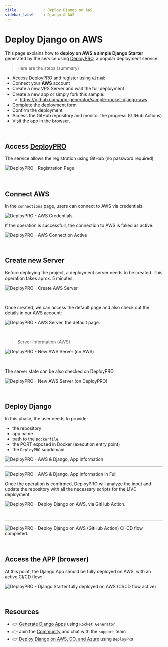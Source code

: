```yaml
---
title            : Deploy Django on AWS
sidebar_label    : Django & AWS
---
```


# Deploy Django on AWS

This page explains how to **deploy on AWS a simple Django Starter** generated by the service using [DeployPRO](https://deploypro.dev/), a popular deployment service. 

> Here are the steps (summary)

- Access [DeployPRO](https://deploypro.dev/) and register using `GitHub`
- Connect your **AWS** account
- Create a new VPS Server and wait the full deployment 
- Create a new app or simply fork this sample:
  - https://github.com/app-generator/sample-rocket-django-aws
- Complete the deployment form
- Confirm the deployment 
- Access the GitHub repository and monitor the progress (GitHub Actions)
- Visit the app in the browser. 

<br />

## Access [DeployPRO](https://deploypro.dev/)

The service allows the registration using GitHub (no password required)

![DeployPRO - Registration Page](https://user-images.githubusercontent.com/51854817/263670395-cf095113-c0b1-44ab-91ef-1ca4fc871ead.jpg)
 
<br />

## Connect AWS 

In the `connections` page, users can connect to AWS via credentials. 

![DeployPRO - AWS Credentials](https://user-images.githubusercontent.com/51854817/263670354-2b1dd20b-4874-49f7-a97a-44f8703bb27d.jpg)

If the operation is successfull, the connection to AWS is falled as active. 

![DeployPRO - AWS Connection Active](https://user-images.githubusercontent.com/51070104/263734577-6c32142f-0d88-4d52-8680-1bcc725c376b.png)

<br />

## Create new Server 

Before deploying the project, a deployment server needs to be created. This operation takes aprox. 5 minutes. 

![DeployPRO - Create AWS Server](https://user-images.githubusercontent.com/51854817/263670373-dd12a0da-48b9-4954-8440-3768bdd97083.jpg)

<br />

Once created, we can access the default page and also check out the details in our AWS account: 

![DeployPRO - AWS Server, the default page.](https://user-images.githubusercontent.com/51854817/263670388-5f9d2579-2112-4f12-afe8-e19017c9ee8b.jpg)

<br />

> Server Information (AWS) 

![DeployPRO - New AWS Server (on AWS)](https://user-images.githubusercontent.com/51854817/263670337-91e8bb53-59c3-4256-b25b-76b178c68f1c.jpg)

<br />

The server state can be also checked on DeployPRO. 

![DeployPRO - New AWS Server (on DeployPRO)](https://user-images.githubusercontent.com/51070104/264061233-a464745e-d89e-4cb5-b6c8-7f6e6dffc406.png)

<br />

## Deploy Django

In this phase, the user needs to provide:

- the repository 
- app name 
- path to the `Dockerfile` 
- the PORT exposed in Docker (execution entry point)
- the `DeployPRO` subdomain 

![DeployPRO - AWS & Django, App information](https://user-images.githubusercontent.com/51854817/263670396-d5a7f163-e637-4289-a7a2-2359825ef941.jpg)

---

![DeployPRO - AWS & Django, App information in Full](https://user-images.githubusercontent.com/51854817/263670408-e3494989-0e24-4acb-98ea-1b99ded04900.jpg)

Once the operation is confirmed, DeployPRO will analyze the input and update the repository with all the necessary scripts for the LIVE deployment. 

![DeployPRO - Deploy Django on AWS, via GitHub Action.](https://user-images.githubusercontent.com/51070104/263740098-12517c63-b809-4615-b8b1-b2d45f6fa6d9.png)

<br />

---

![DeployPRO - Deploy Django on AWS (GitHub Action) CI-CD flow completed.](https://user-images.githubusercontent.com/51070104/263740916-c63215b1-a476-4377-81f6-78da3e17de74.png)

<br />

## Access the APP (browser)

At this point, the Django App should be fully deployed on AWS, with an active CI/CD flow: 

![DeployPRO - Django Starter fully deployed on AWS (CI/CD flow active)](https://user-images.githubusercontent.com/51854817/263670401-214ac050-69c2-472d-96f4-b914dc464e6f.jpg)

<br />

## Resources

- 👉 [Generate Django Apps](https://app-generator.dev/django/) using `Rocket Generator`
- 👉 Join the [Community](https://discord.gg/fZC6hup) and chat with the `support` team 
- 👉 [Deploy Django on AWS, DO, and Azure](https://www.docs.deploypro.dev/) using `DeployPRO`
